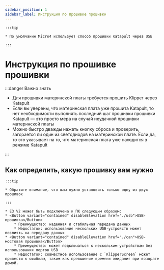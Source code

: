 ```yaml
---
sidebar_position: 1
sidebar_label: Инструкция по прошивке прошивки
---
```






    :::tip

    * По умолчанию Micro4 использует способ прошивки Katapult через USB

    :::

# Инструкция по прошивке прошивки

:::danger Важно знать
* Для прошивки материнской платы требуется прошить Klipper через Katapult
* Если вы уверены, что материнская плата уже прошита Katapult, то нет необходимости выполнять последний шаг прошивки прошивки Katapult — это просто мера на случай неудачной прошивки материнской платы
* Можно быстро дважды нажать кнопку сброса и проверить, загорается ли один из светодиодов на материнской плате. Если да, то это указывает на то, что материнская плата уже находится в режиме Katapult

:::

## Как определить, какую прошивку вам нужно

    :::tip

    * Обратите внимание, что вам нужно установить только одну из двух прошивок

    :::
    
    * E3 V2 может быть подключена к ПК следующим образом:
    * <Button variant="contained" disableElevation href="./usb">USB-прошивка</Button>
        * Преимущество: надежная и стабильная передача данных
        * Недостаток: использование нескольких USB-устройств может повлиять на передачу данных
    * <Button variant="contained" disableElevation href="./can">USB-мостовая прошивка</Button>
        * Преимущество: может подключаться к нескольким устройствам без использования портов USB
        * Недостаток: совместное использование с `KlipperScreen` может привести к ошибкам, таким как превышение времени ожидания при возврате домой.
